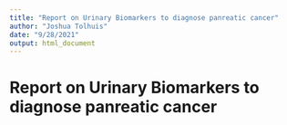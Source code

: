 ```yaml
---
title: "Report on Urinary Biomarkers to diagnose panreatic cancer"
author: "Joshua Tolhuis"
date: "9/28/2021"
output: html_document
---
```

# Report on Urinary Biomarkers to diagnose panreatic cancer